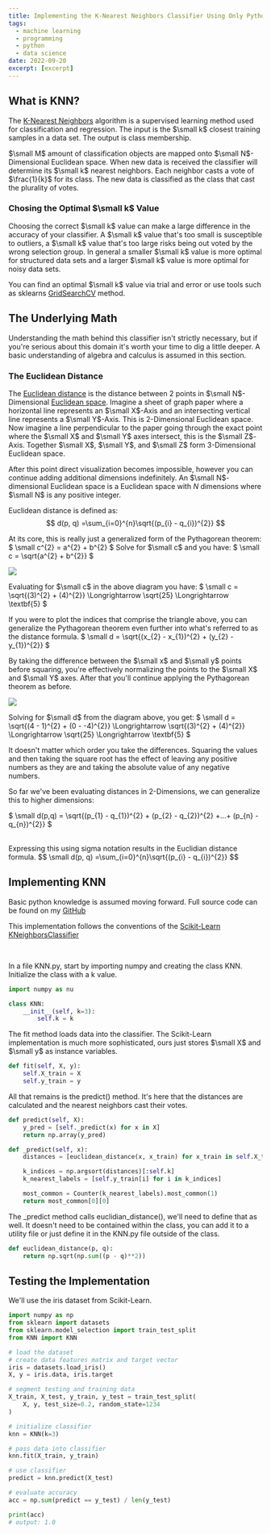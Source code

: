 ```yaml
---
title: Implementing the K-Nearest Neighbors Classifier Using Only Python and Numpy
tags:
  - machine learning
  - programming
  - python
  - data science
date: 2022-09-20
excerpt: [excerpt]
---
```


## What is KNN?
The [K-Nearest Neighbors](https://en.wikipedia.org/wiki/K-nearest_neighbors_algorithm)
algorithm is a supervised learning method used for classification and 
regression. The input is the $\small k$ closest training samples in a data set.
The output is class membership.

$\small M$ amount of classification objects are mapped onto $\small N$-Dimensional Euclidean
space. When new data is received the classifier will determine its $\small k$ nearest
neighbors. Each neighbor casts a vote of $\frac{1}{k}$ for its class. The new
data is classified as the class that cast the plurality of votes.

### Chosing the Optimal $\small k$ Value
Choosing the correct $\small k$ value can make a large difference in the accuracy of
your classifier. A $\small k$ value that's too small is susceptible to outliers, 
a $\small k$ value that's too large risks being out voted by the wrong selection group.
In general a smaller $\small k$ value is more optimal for structured data sets
and a larger $\small k$ value is more optimal for noisy data sets.

You can find an optimal $\small k$ value via trial and error or use tools such as 
sklearns [GridSearchCV](https://scikit-learn.org/stable/modules/generated/sklearn.model_selection.GridSearchCV.html)
method.

## The Underlying Math
Understanding the math behind this classifier isn't strictly necessary, but
if you're serious about this domain it's worth your time to dig a little
deeper. A basic understanding of algebra and calculus is assumed in this 
section. 

### The Euclidean Distance
The [Euclidean distance](https://en.wikipedia.org/wiki/Euclidean_distance)
is the distance between 2 points in $\small N$-Dimensional
[Euclidean space](https://en.wikipedia.org/wiki/Euclidean_space).
Imagine a sheet of graph paper where a horizontal line represents an $\small X$-Axis 
and an intersecting vertical line represents a $\small Y$-Axis. This is 2-Dimensional
Euclidean space. Now imagine a line perpendicular to the paper going through
the exact point where the $\small X$ and $\small Y$ axes intersect, this is the $\small Z$-Axis.
Together $\small X$, $\small Y$, and $\small Z$ form 3-Dimensional Euclidean space.

After this point direct visualization becomes impossible, however you can
continue adding additional dimensions indefinitely. An $\small N$-dimensional 
Euclidean space is a Euclidean space with $N$ dimensions where $\small N$ is any 
positive integer.

Euclidean distance is defined as:
$$
d(p, q) =\sum_{i=0}^{n}\sqrt{(p_{i} - q_{i})^{2}}
$$

At its core, this is really just a generalized form of the Pythagorean
theorem: 
$
\small c^{2} = a^{2} + b^{2}
$
Solve for $\small c$ and you have: 
$
\small c = \sqrt{a^{2} + b^{2}}
$

<Image 
    src="/posts/Implementing-the-K-Nearest-Neighbors-Classifier-Using-Only-Python-and-Numpy/pythagorian.png"
    width={550*.4}
    height={550*.4}
/>

Evaluating for $\small c$ in the above diagram you have:
$
\small c = \sqrt{(3)^{2} + (4)^{2}} \Longrightarrow \sqrt{25} \Longrightarrow \textbf{5}
$

If you were to plot the indices that comprise the triangle above, you can 
generalize the Pythagorean theorem even further into what's referred to as the
distance formula. 
$
\small d = \sqrt{(x_{2} - x_{1})^{2} + (y_{2} - y_{1})^{2}}
$

By taking the difference between the $\small x$ and $\small y$ points before squaring, 
you're effectively normalizing the points to the $\small X$ and $\small Y$ axes.
After that you'll continue applying the Pythagorean theorem as before.

<Image 
    src="/posts/Implementing-the-K-Nearest-Neighbors-Classifier-Using-Only-Python-and-Numpy/distancePlot.png"
    width={550*.55}
    height={550*.55}
/>

Solving for $\small d$ from the diagram above, you get: 
$
\small d = \sqrt{(4 - 1)^{2} + (0 - -4)^{2}} \Longrightarrow \sqrt{(3)^{2} + (4)^{2}} \Longrightarrow \sqrt{25} \Longrightarrow \textbf{5}
$

It doesn't matter which order you take the differences. Squaring the values 
and then taking the square root has the effect of leaving any positive numbers 
as they are and taking the absolute value of any negative numbers.

So far we've been evaluating distances in 2-Dimensions, we can generalize this 
to higher dimensions:

$
\small d(p,q) = \sqrt{(p_{1} - q_{1})^{2} + (p_{2} - q_{2})^{2} +...+ (p_{n} - q_{n})^{2}}
$

<br/>
Expressing this using sigma notation results in the Euclidian distance formula.
$$
\small d(p, q) =\sum_{i=0}^{n}\sqrt{(p_{i} - q_{i})^{2}}
$$

## Implementing KNN
Basic python knowledge is assumed moving forward. Full source code can be 
found on my [GitHub](https://github.com/austinwhite/k-nearest-neighbors)

This implementation follows the conventions of the
[Scikit-Learn KNeighborsClassifier](https://scikit-learn.org/stable/modules/generated/sklearn.neighbors.KNeighborsClassifier.html)

<br/>

In a file KNN.py, start by importing numpy and creating the class KNN.
Initialize the class with a k value.

```python
import numpy as nu

class KNN:
    __init__(self, k=3):
        self.k = k
```

The fit method loads data into the classifier. The Scikit-Learn implementation 
is much more sophisticated, ours just stores $\small X$ and $\small y$ as instance variables.

```python
def fit(self, X, y):
    self.X_train = X
    self.y_train = y
```

All that remains is the predict() method. It's here that the distances are 
calculated and the nearest neighbors cast their votes.

```python
def predict(self, X):
    y_pred = [self._predict(x) for x in X]
    return np.array(y_pred)

def _predict(self, x):
    distances = [euclidean_distance(x, x_train) for x_train in self.X_train]

    k_indices = np.argsort(distances)[:self.k]
    k_nearest_labels = [self.y_train[i] for i in k_indices]

    most_common = Counter(k_nearest_labels).most_common(1)
    return most_common[0][0]
```

The _predict method calls euclidian_distance(), we'll need to define that as
well. It doesn't need to be contained within the class, you can add it to a
utility file or just define it in the KNN.py file outside of the class.

```python
def euclidean_distance(p, q):
    return np.sqrt(np.sum((p - q)**2))
```

## Testing the Implementation
We'll use the iris dataset from Scikit-Learn.

```python
import numpy as np
from sklearn import datasets
from sklearn.model_selection import train_test_split
from KNN import KNN

# load the dataset
# create data features matrix and target vector
iris = datasets.load_iris()
X, y = iris.data, iris.target

# segment testing and training data
X_train, X_test, y_train, y_test = train_test_split(
    X, y, test_size=0.2, random_state=1234
)

# initialize classifier
knn = KNN(k=3)

# pass data into classifier
knn.fit(X_train, y_train)

# use classifier
predict = knn.predict(X_test)

# evaluate accuracy
acc = np.sum(predict == y_test) / len(y_test)

print(acc)
# output: 1.0
```
